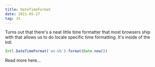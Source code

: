 ```yaml
---
title: DateTimeFormat
date: 2021-05-27
tag: JS
---
```


Turns out that there's a neat little time formatter that most browsers ship with
that allows us to do locale specific time formatting. It's inside of the Intl.

```js
Intl.DateTimeFormat('en-US').format(Date.now())
```

<TextLink href="https://developer.mozilla.org/en-US/docs/Web/JavaScript/Reference/Global_Objects/Intl/DateTimeFormat">
  Read more here...
</TextLink>
